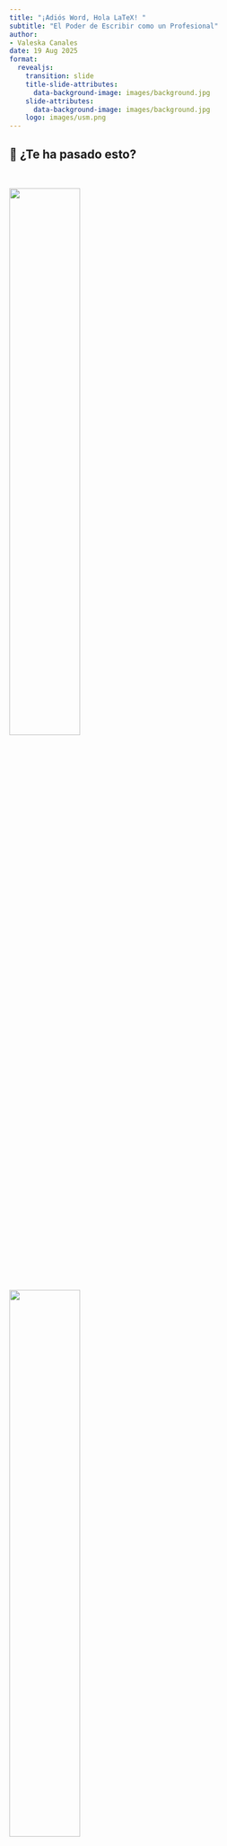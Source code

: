 ```yaml
---
title: "¡Adiós Word, Hola LaTeX! "
subtitle: "El Poder de Escribir como un Profesional"
author: 
- Valeska Canales
date: 19 Aug 2025
format: 
  revealjs:
    transition: slide
    title-slide-attributes: 
      data-background-image: images/background.jpg
    slide-attributes:
      data-background-image: images/background.jpg
    logo: images/usm.png
---
```


## 📝 ¿Te ha pasado esto? {background-image="images/background.jpg" background-opacity="0.25"}

::: r-stack
<br>

![](images/intro1.jpeg){.fragment .fade-in-then-out fig-align="center" width="50%"}

![](images/intro2.jpeg){.fragment .fade-in-then-out fig-align="center" width="50%"}

![](images/latexword2.jpg){.fragment fig-align="center" width="75%"}
:::

------------------------------------------------------------------------

## 🎯 Objetivos {background-image="images/background.jpg" background-opacity="0.25"}

::: columns
::: {.column width="40%"}
::: {style="text-align: center;"}
<img src="images/intro3.jpeg" alt="Tachado" style="width: 100%; border-radius: 10px;"/>
:::
:::

::: {.column .incremental width="60%"}
<br>

-   **Conocer LaTeX**: Qué es y por qué usarlo frente a otros editores.\
-   **Primeros pasos**: Crear, compilar y estructurar un documento básico.\
-   **Elementos clave**: Texto, secciones, listas, imágenes y fórmulas.\
-   **Buenas prácticas**: Organización, plantillas y recursos recomendados.
:::
:::

------------------------------------------------------------------------

##  {background-image="images/background_slides3.png" background-opacity="0.3"}

::: {style="display: flex; justify-content: center; align-items: center; height: 60vh; flex-direction: column; text-align: center;"}
[LaTeX]{style="font-size: 1em"}

[¿Qué es y por qué usarlo?]{style="font-size: 1.5em"}
:::

------------------------------------------------------------------------

## ¿Qué es LaTeX? {background-image="images/background.jpg" background-opacity="0.25"}

::: columns
::: {.column width="40%"}
::: {style="text-align: center;"}
<img src="images/latex.png" alt="Escribir Informe" style="width: 100%; border-radius: 10px;"/>
:::
:::

::: {.column .incremental width="60%"}
<br>

-   **¿Qué es LaTeX?**
    -   Sistema para crear documentos académicos y científicos con formato profesional.
-   **Ventajas**:
    -   Automatiza referencias, citas y ecuaciones.\
    -   Control total sobre formato y estructura.\
    -   Ideal para documentos extensos y complejos.
:::
:::

------------------------------------------------------------------------

## Ejemplos de LaTeX {background-image="images/background.jpg" background-opacity="0.25"}

::: r-stack
::: {.fragment .fade-in-then-out}
<iframe src="https://www.slideshare.net/slideshow/embed_code/key/6iH5QPCL3w1qwm?startSlide=1" width="960" height="600" frameborder="0" scrolling="no" style="max-width:100%; border:1px solid #CCC; border-radius:10px;" allowfullscreen>

</iframe>
:::

::: {.fragment .fade-in-then-out}
<iframe src="https://www.slideshare.net/slideshow/embed_code/key/eUNDWTAdYMfD7M?hostedIn=slideshare&amp;page=upload" width="960" height="600" frameborder="0" scrolling="no" style="max-width:100%; border:1px solid #CCC; border-radius:10px;" allowfullscreen>

</iframe>
:::

::: fragment
<iframe src="https://www.slideshare.net/slideshow/embed_code/key/tkQohqCfNlexT1?startSlide=1" width="960" height="600" frameborder="0" scrolling="no" style="max-width:100%; border:1px solid #CCC; border-radius:10px;" allowfullscreen>

</iframe>
:::
:::

------------------------------------------------------------------------

## ¿Cómo empezar? {background-image="images/background.jpg" background-opacity="0.25"}

::: columns
::: {.column width="40%"}
::: {style="text-align: center;"}
<img src="images/tex.png" alt="Overleaf" style="width: 90%; border-radius: 10px;"/>
:::
:::

::: {.column .incremental width="60%"}
<br>

-   **Editor recomendado:**
    -   [Overleaf](https://www.overleaf.com/) *(en línea, sin instalación)*
-   **Instalaciones locales:**
    -   [TeX Live](https://www.tug.org/texlive/), [MiKTeX](https://miktex.org/), [MacTeX](https://tug.org/mactex/)
-   **Editores útiles:**
    -   [TeXstudio](https://www.texstudio.org/), [VSCode + LaTeX Workshop](https://marketplace.visualstudio.com/items?itemName=James-Yu.latex-workshop)\
:::
:::

. . .

> 🌿 En este taller nos centraremos en [Overleaf](https://www.overleaf.com/), fácil y en línea.

------------------------------------------------------------------------

## Overleaf: LaTeX Online {background-image="images/background.jpg" background-opacity="0.25"}

::: columns
::: {.column width="40%"}
::: {style="text-align: center;"}
<img src="images/overleaf.png" alt="Overleaf Logo" style="width: 80%; border-radius: 10px;"/>
:::
:::

::: {.column .incremental width="60%"}
<br>

-   **¿Qué es?**
    -   Plataforma en línea para escribir y compilar documentos en LaTeX sin instalación.
-   **¿Por qué usarlo?**
    -   Edición colaborativa en tiempo real.\
    -   Integración con GitHub y la nube.\
    -   Compilación y previsualización instantánea.\
:::
:::

. . .

> 🌿 Para este taller, crea tu cuenta gratuita en [Overleaf](https://www.overleaf.com/).

------------------------------------------------------------------------

## Ejemplos en Overleaf {background-image="images/background.jpg" background-opacity="0.25"}

::: r-stack
<br>

![](images/overleaf1.jpg){.fragment .fade-in-then-out fig-align="center" width="90%"}

![](images/ovealeaf2.png){.fragment fig-align="center" width="75%"}
:::

------------------------------------------------------------------------

##  {background-image="images/background_slides3.png" background-opacity="0.3"}

::: {style="display: flex; justify-content: center; align-items: center; height: 60vh; flex-direction: column; text-align: center;"}
[LaTeX]{style="font-size: 1em"}

[Manos a la Obra]{style="font-size: 1.5em"}
:::

------------------------------------------------------------------------

## 📄 Actividad: Artículo en Overleaf {background-image="images/background.jpg" background-opacity="0.25"}

<br>

::: columns
::: {.column width="40%"}
::: {style="text-align: center;"}
<img src="images/ejercicio.png" alt="Overleaf Logo" style="width: 80%; border-radius: 10px;"/>
:::
:::

::: {.column .incremental width="60%"}
1.  **Nuevo proyecto en Overleaf**.
2.  **Copia** la [plantilla](https://www.overleaf.com/read/qfrqrpxfqhkj#f66dd7).
3.  **Edita**: título, texto e imágenes.
4.  **Compila** y revisa.
5.  *(Extra)* Añade cita y bibliografía.
:::
:::

. . .

> ⏱️ Tiempo de la actividad: 10–15 minutos.

------------------------------------------------------------------------

##  {background-image="images/background_slides3.png" background-opacity="0.3"}

::: {style="display: flex; justify-content: center; align-items: center; height: 60vh; flex-direction: column; text-align: center;"}
[LaTeX]{style="font-size: 1em"}

[Explora y aprende con plantillas]{style="font-size: 1.5em"}
:::

------------------------------------------------------------------------

## Overleaf Gallery {background-image="images/background.jpg" background-opacity="0.25"}

::: columns
::: {.column width="40%"}
::: {style="text-align: center;"}
<img src="images/gallery.png" alt="Escribir Informe" style="width: 100%; border-radius: 10px;"/>
:::
:::

::: {.column .incremental width="60%"}
<br>

-   **Plantillas listas para usar**:
    -   Artículos, tesis, pósters y presentaciones.
-   **Aprende explorando**:
    -   Abre una plantilla y estudia su código.
-   **Personaliza y reutiliza**:
    -   Cambia texto, imágenes y estilo.
:::
:::

. . .

> 🌿 Veamos algunos ejemplos en [Overleaf Gallery](https://www.overleaf.com/gallery).

------------------------------------------------------------------------

## Ejemplos de plantillas {background-image="images/background.jpg" background-opacity="0.25"}

::: r-stack
<br>

![](images/templates1.png){.fragment .fade-in-then-out fig-align="center" width="90%"}

![](images/templates2.png){.fragment fig-align="center" width="75%"}
:::

------------------------------------------------------------------------

##  {background-image="images/background_slides3.png" background-opacity="0.3"}

::: {style="display: flex; justify-content: center; align-items: center; height: 60vh; flex-direction: column; text-align: center;"}
[LaTeX]{style="font-size: 1em"}

[Más Herramientas]{style="font-size: 1.5em"}
:::

------------------------------------------------------------------------

## Herramientas Útiles {background-image="images/background.jpg" background-opacity="0.25"}

::: columns
::: {.column width="45%"}
::: {style="text-align: center;"}
<img src="images/tools.png" alt="Escribir Informe" style="width: 100%; border-radius: 10px;"/>
:::
:::

::: {.column .incremental width="55%"}
<br>

-   📊 [**Tables Generator**](https://www.tablesgenerator.com/)\
    Crea y exporta fácilmente tablas en formato LaTeX.

-   🔢 [**LaTeX Equation Editor**](https://editor.codecogs.com/)\
    Genera ecuaciones LaTeX en tiempo real.

-   🧾 [**BibTeX Editor**](https://truben.no/latex/bibtex/)\
    Crea referencias bibliográficas en formato BibTeX.

-   🧠 [**Detexify**](http://detexify.kirelabs.org/classify.html)\
    Dibuja un símbolo y encuentra su comando LaTeX.
:::
:::

------------------------------------------------------------------------

## Ejemplos de herramientas útiles {background-image="images/background.jpg" background-opacity="0.25"}

::: r-stack
![](images/tool2.png){.fragment .fade-in-then-out fig-align="center" width="85%"}

![](images/tools3.png){.fragment .fade-in-then-out fig-align="center" width="80%"}

![](images/tool4.png){.fragment .fade-in-then-out fig-align="center" width="80%"}

![](images/tool1.png){.fragment fig-align="center" width="85%"}
:::

------------------------------------------------------------------------

## LaTeX + Inteligencia Artificial {background-image="images/background.jpg" background-opacity="0.25"}

::: columns
::: {.column width="40%"}
::: {style="text-align: center;"}
<img src="images/chatgpt.png" alt="Escribir Informe" style="width: 100%; border-radius: 10px;"/>
:::
:::

::: {.column .incremental width="60%"}
<br><br>

-   [**ChatGPT**](https://chat.openai.com/), [**Gemini**](https://gemini.google.com/), [**DeepSeek**](https://www.deepseek.com/):

    -   Generan y corrigen código LaTeX.
    -   Crean ecuaciones, tablas y bibliografía.
    -   Explican comandos y paquetes.
    -   Mejoran el formato y detectan errores.
:::
:::

. . .

> [🤖 **Consejo**: usa prompts claros, incluye tu código y pide explicaciones paso a paso.]{style="font-size:0.85em;"}

------------------------------------------------------------------------

## Ejemplos de Prompts {background-image="images/background.jpg" background-opacity="0.25"}

::: panel-tabset
## Fórmulas

::: columns
::: {.column width="50%"}
✨ **Prompt:**

"Escríbeme la fórmula de la función cuadrática en LaTeX."
:::

::: {.column .incremental width="50%"}
✅ **Esperado:**

¡Por supuesto! Aquí tienes la **fórmula cuadrática** escrita en **LaTeX**:

``` latex
x = \frac{-b \pm \sqrt{b^2 - 4ac}}{2a}
```
:::
:::

## Estructuración

::: columns
::: {.column width="50%"}
✨ **Prompt:**

“Haz una tabla de derivadas básicas en LaTeX (función vs. derivada)."
:::

::: {.column .incremental width="50%"}
✅ **Esperado:**

``` latex
\begin{tabular}{|c|c|}
\hline
\textbf{Función} & \textbf{Derivada} \\
\hline
$c$ & $0$ \\
$x$ & $1$ \\
$x^n$ & $nx^{n-1}$ \\
$\sqrt{x}$ & $\dfrac{1}{2\sqrt{x}}$ \\
...
\hline
\end{tabular}
```
:::
:::

## Corrección

::: columns
::: {.column width="50%"}
✨ **Prompt:**

“Estoy tratando de compilar esta ecuación en LaTeX, pero me da error. ¿Me puedes ayudar?”

``` latex
\begin{equation}
f(x) = \int_0^\infty e^-x^2 dx
\end{equation}
```
:::

::: {.column .incremental width="50%"}
✅ **Esperado:**

❌ `e^-x^2` está mal escrito. Falta agrupar el exponente con llaves.

❌ Se recomienda escribir `\,dx` para buena tipografía.
:::
:::
:::

------------------------------------------------------------------------

##  {background-image="images/background_slides3.png" background-opacity="0.3"}

::: {style="display: flex; justify-content: center; align-items: center; height: 60vh; flex-direction: column; text-align: center;"}
[LaTeX]{style="font-size: 1em"}

[Manos a la Obra]{style="font-size: 1.5em"}
:::

------------------------------------------------------------------------

## 📄 Actividad: Beamer en Overleaf {background-image="images/background.jpg" background-opacity="0.25"}

<br>

::: columns
::: {.column width="40%"}
::: {style="text-align: center;"}
<img src="images/ejercicio.png" alt="Overleaf Logo" style="width: 80%; border-radius: 10px;"/>
:::
:::

::: {.column .incremental width="60%"}
1.  **Nuevo proyecto en Overleaf**.
2.  **Copia** la [plantilla](https://www.overleaf.com/read/gxqqsjhzfvdc#f623dc).
3.  **Edita**: título, texto e imágenes.
4.  **Compila** y revisa.
5.  *(Extra)* Añade cita y bibliografía.
:::
:::

. . .

> ⏱️ Tiempo de la actividad: 10–15 minutos.

------------------------------------------------------------------------

##  {background-image="images/background_slides3.png" background-opacity="0.3"}

::: {style="display: flex; justify-content: center; align-items: center; height: 60vh; flex-direction: column; text-align: center;"}
[LaTeX]{style="font-size: 1em"}

[Conclusiones]{style="font-size: 1.5em"}
:::

## Conclusiones {background-image="images/background.jpg" background-opacity="0.25"}

<br> <br>

::: fragment
✅ **LaTeX** permite crear documentos académicos con formato profesional. <br> ✅ Ofrece **control total** sobre estilo y estructura.<br> ✅ Hay muchas **herramientas** que lo hacen más fácil de usar.<br> ✅ Con **IA**, escribir en LaTeX es aún más eficiente.<br> ✅ **Overleaf** permite comenzar sin instalar nada.<br>
:::

------------------------------------------------------------------------

## 🎉 ¡Gracias por Participar! {background-image="images/background.jpg" background-opacity="0.25"}

::: columns
::: {.column width="50%"}
<br>

❓¿Preguntas?

👏 Responder [encuesta](https://forms.gle/WMYcViob6Z6WbPZD7)

🥳 Disfrutar del Evento!
:::

::: {.column width="50%" align="center"}
![](images/qr_cc.png){width="400"}
:::
:::

> 🔗 Nuestro Sitio Web: [seth-nut.github.io/resources](https://seth-nut.github.io/resources/)

```{=html}
<style>
/* Ajusta el tamaño del título y subtítulo */
.reveal .slides h1 {
  font-size: 2em; /* Tamaño más pequeño para el título */
}

.reveal .slides h2 {
  font-size: 1.5em; /* Tamaño más pequeño para el subtítulo */
}

/* Ajusta el tamaño del texto en los párrafos */
.reveal .slides p {
  font-size: 0.8em; /* Texto más pequeño */
}

/* Ajusta el tamaño de las tablas */
.reveal .slides table {
  font-size: 0.8em; /* Tamaño de fuente más pequeño en las tablas */
  width: 90%; /* Ajusta el ancho de la tabla */
  margin: 0 auto; /* Centra la tabla */
}

/* Ajusta el tamaño de los bullets */
.reveal .slides ul {
  font-size: 0.8em; /* Tamaño de fuente más pequeño en los bullets */

}

.reveal .slide-logo {
   max-height: 2.5em !important;
}


</style>
```
